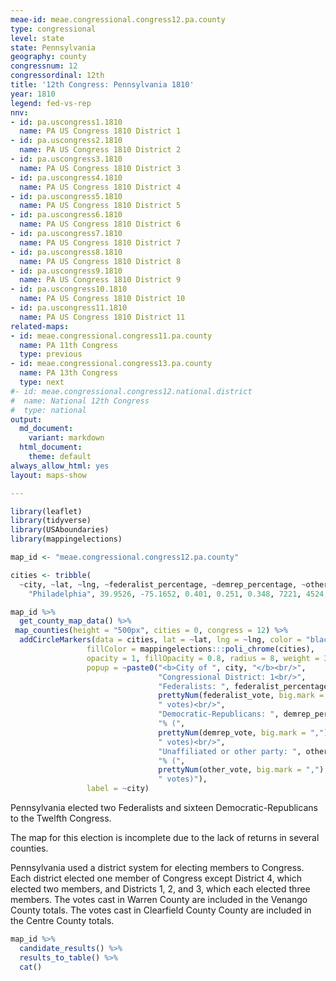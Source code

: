 ```yaml
---
meae-id: meae.congressional.congress12.pa.county
type: congressional
level: state
state: Pennsylvania
geography: county
congressnum: 12
congressordinal: 12th
title: '12th Congress: Pennsylvania 1810'
year: 1810
legend: fed-vs-rep
nnv:
- id: pa.uscongress1.1810
  name: PA US Congress 1810 District 1
- id: pa.uscongress2.1810
  name: PA US Congress 1810 District 2
- id: pa.uscongress3.1810
  name: PA US Congress 1810 District 3
- id: pa.uscongress4.1810
  name: PA US Congress 1810 District 4
- id: pa.uscongress5.1810
  name: PA US Congress 1810 District 5
- id: pa.uscongress6.1810
  name: PA US Congress 1810 District 6
- id: pa.uscongress7.1810
  name: PA US Congress 1810 District 7
- id: pa.uscongress8.1810
  name: PA US Congress 1810 District 8
- id: pa.uscongress9.1810
  name: PA US Congress 1810 District 9
- id: pa.uscongress10.1810
  name: PA US Congress 1810 District 10
- id: pa.uscongress11.1810
  name: PA US Congress 1810 District 11
related-maps:
- id: meae.congressional.congress11.pa.county
  name: PA 11th Congress
  type: previous
- id: meae.congressional.congress13.pa.county
  name: PA 13th Congress
  type: next
#- id: meae.congressional.congress12.national.district
#  name: National 12th Congress
#  type: national
output:
  md_document:
    variant: markdown
  html_document:
    theme: default
always_allow_html: yes
layout: maps-show

---
```


```r
library(leaflet)
library(tidyverse)
library(USAboundaries)
library(mappingelections)

map_id <- "meae.congressional.congress12.pa.county"

cities <- tribble(
  ~city, ~lat, ~lng, ~federalist_percentage, ~demrep_percentage, ~other_percentage, ~federalist_vote, ~demrep_vote, ~other_vote,
    "Philadelphia", 39.9526, -75.1652, 0.401, 0.251, 0.348, 7221, 4524, 6270)
```

<div class="map">

```r
map_id %>%
  get_county_map_data() %>%
 map_counties(height = "500px", cities = 0, congress = 12) %>% 
  addCircleMarkers(data = cities, lat = ~lat, lng = ~lng, color = "black",
                 fillColor = mappingelections:::poli_chrome(cities),
                 opacity = 1, fillOpacity = 0.8, radius = 8, weight = 3,
                 popup = ~paste0("<b>City of ", city, "</b><br/>",
                                 "Congressional District: 1<br/>",
                                 "Federalists: ", federalist_percentage * 100, "% (", 
                                 prettyNum(federalist_vote, big.mark = ","), 
                                 " votes)<br/>",
                                 "Democratic-Republicans: ", demrep_percentage * 100,
                                 "% (", 
                                 prettyNum(demrep_vote, big.mark = ","),
                                 " votes)<br/>",
                                 "Unaffiliated or other party: ", other_percentage * 100,
                                 "% (", 
                                 prettyNum(other_vote, big.mark = ","),
                                 " votes)"),
                 label = ~city) 
```

</div>

Pennsylvania elected two Federalists and sixteen Democratic-Republicans to the Twelfth Congress.

The map for this election is incomplete due to the lack of returns in several counties.

Pennsylvania used a district system for electing members to Congress. Each district elected one member of Congress except District 4, which elected two members, and Districts 1, 2, and 3, which each elected three members. The votes cast in Warren County are included in the Venango County totals. The votes cast in Clearfield County County are included in the Centre County totals.

<div class="results-table">

```r
map_id %>%
  candidate_results() %>%
  results_to_table() %>%
  cat()
```

</div>
